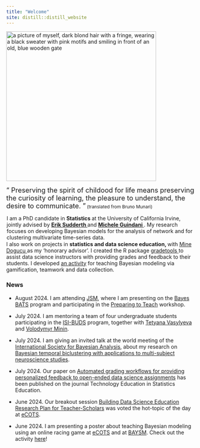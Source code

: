 ```yaml
---
title: "Welcome"
site: distill::distill_website
---
```


<img src="img/me_paris_medium.jpeg" alt="a picture of myself, dark blond hair with a fringe, wearing a black sweater with pink motifs and smiling in front of an old, blue wooden gate" width="400" align='center'/> 

<q style="font-size:18px; margin:0">  Preserving the spirit of childood for life means preserving the curiosity of learning, the pleasure to understand, the desire to communicate. <small style="font-size:12px;margin-bottom:0"> </q>  (translated from Bruno Munari) </small> 
<br> 

<p style="margin:1"> I am a PhD candidate in <b> Statistics </b> at the University of California Irvine, jointly advised by <a href="https://www.ics.uci.edu/~sudderth/"> <b> Erik Sudderth </b> </a> and <a href ="https://www.micheleguindani.info/" > <b> Michele Guindani </b> </a>. My research focuses on developing Bayesian models for the analysis of network and for clustering multivariate time-series data.  </p>


<p style="margin:0"> I also work on projects in <b> statistics and data science education, </b> with <a href="https://www.minedogucu.com/"> Mine Dogucu </a> as my 'honorary advisor'. I created the R package <a href="https://federicazoe.github.io/gradetools/"> gradetools </a> to assist data science instructors with providing grades and feedback to their students. I developed [an activity](https://federicazoe.github.io/bayes-games/) for teaching Bayesian modeling via gamification, teamwork and data collection. </p>

### News 

- August 2024. I am attending [JSM](https://ww2.amstat.org/meetings/jsm/2024/index.cfm), where I am presenting on the [Bayes BATS](https://www.stat.uci.edu/bayes-bats/) program and participating in the [Preparing to Teach](https://preparingtoteach.org/) workshop.

- July 2024. I am mentoring a team of four undergraduate students participating in the [ISI-BUDS](https://www.stat.uci.edu/isi-buds/) program, together with [Tetyana Vasylyeva](https://publichealth.uci.edu/faculty/vasylyeva-tetyana/) and [Volodymyr Minin](https://vnminin.github.io/).

- July 2024. I am giving an invited talk at the world meeting of the [International Society for Bayesian Analysis](https://bayesian.org/), about my research on [Bayesian temporal biclustering with applications to multi-subject neuroscience studies](https://arxiv.org/abs/2406.17131).

- July 2024. Our paper on [Automated grading workflows for providing personalized feedback to open-ended data science assignments](https://escholarship.org/uc/item/8ck097s5) has been published on the journal Technology Education in Statistics Education.

- June 2024. Our breakout session [Building Data Science Education Research Plan for Teacher-Scholars](https://mdogucu.github.io/eCOTS-2024/#/title-slide) was voted the hot-topic of the day at [eCOTS](https://www.causeweb.org/cause/ecots/ecots24/program/breakout/building-data-science-education-research-plan-for-teacher-scholars).

- June 2024. I am presenting a poster about teaching Bayesian modeling using an online racing game at [eCOTS](https://www.causeweb.org/cause/ecots/ecots24/program/posters/19) and at [BAYSM](https://drive.google.com/drive/search?q=bayes%20games). Check out the activity [here](https://federicazoe.github.io/bayes-games/)!


